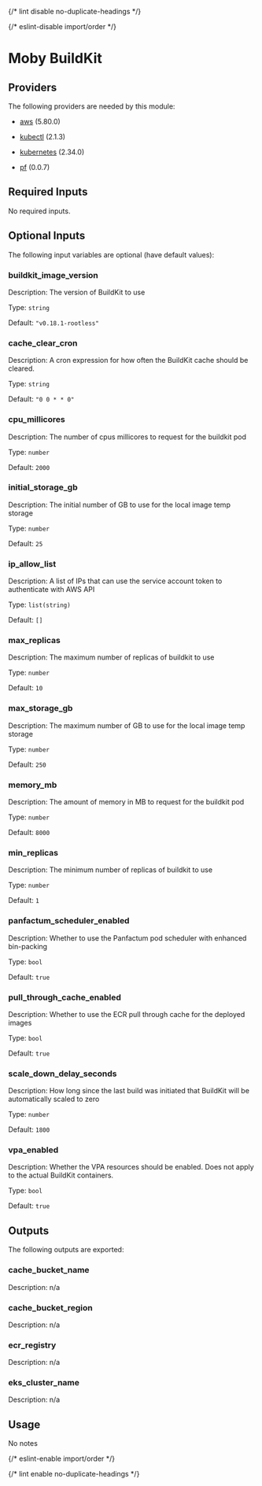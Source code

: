 
{/* lint disable no-duplicate-headings */}

{/* eslint-disable import/order */}
<ModuleHeader name="kube_buildkit" sourceHref="https://github.com/Panfactum/stack/tree/__PANFACTUM_VERSION_MAIN__/packages/infrastructure/kube_buildkit" status="beta" type="direct"/>

# Moby BuildKit

## Providers

The following providers are needed by this module:

- [aws](https://registry.terraform.io/providers/hashicorp/aws/5.80.0/docs) (5.80.0)

- [kubectl](https://registry.terraform.io/providers/alekc/kubectl/2.1.3/docs) (2.1.3)

- [kubernetes](https://registry.terraform.io/providers/hashicorp/kubernetes/2.34.0/docs) (2.34.0)

- [pf](https://registry.terraform.io/providers/panfactum/pf/0.0.7/docs) (0.0.7)

## Required Inputs

No required inputs.

## Optional Inputs

The following input variables are optional (have default values):

### buildkit\_image\_version

Description: The version of BuildKit to use

Type: `string`

Default: `"v0.18.1-rootless"`

### cache\_clear\_cron

Description: A cron expression for how often the BuildKit cache should be cleared.

Type: `string`

Default: `"0 0 * * 0"`

### cpu\_millicores

Description: The number of cpus millicores to request for the buildkit pod

Type: `number`

Default: `2000`

### initial\_storage\_gb

Description: The initial number of GB to use for the local image temp storage

Type: `number`

Default: `25`

### ip\_allow\_list

Description: A list of IPs that can use the service account token to authenticate with AWS API

Type: `list(string)`

Default: `[]`

### max\_replicas

Description: The maximum number of replicas of buildkit to use

Type: `number`

Default: `10`

### max\_storage\_gb

Description: The maximum number of GB to use for the local image temp storage

Type: `number`

Default: `250`

### memory\_mb

Description: The amount of memory in MB to request for the buildkit pod

Type: `number`

Default: `8000`

### min\_replicas

Description: The minimum number of replicas of buildkit to use

Type: `number`

Default: `1`

### panfactum\_scheduler\_enabled

Description: Whether to use the Panfactum pod scheduler with enhanced bin-packing

Type: `bool`

Default: `true`

### pull\_through\_cache\_enabled

Description: Whether to use the ECR pull through cache for the deployed images

Type: `bool`

Default: `true`

### scale\_down\_delay\_seconds

Description: How long since the last build was initiated that BuildKit will be automatically scaled to zero

Type: `number`

Default: `1800`

### vpa\_enabled

Description: Whether the VPA resources should be enabled. Does not apply to the actual BuildKit containers.

Type: `bool`

Default: `true`

## Outputs

The following outputs are exported:

### cache\_bucket\_name

Description: n/a

### cache\_bucket\_region

Description: n/a

### ecr\_registry

Description: n/a

### eks\_cluster\_name

Description: n/a

## Usage

No notes

{/* eslint-enable import/order */}

{/* lint enable no-duplicate-headings */}
